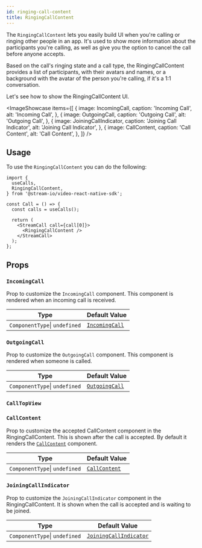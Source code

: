 ```yaml
---
id: ringing-call-content
title: RingingCallContent
---
```




The `RingingCallContent` lets you easily build UI when you're calling or ringing other people in an app. It's used to show more information about the participants you're calling, as well as give you the option to cancel the call before anyone accepts.

Based on the call's ringing state and a call type, the RingingCallContent provides a list of participants, with their avatars and names, or a background with the avatar of the person you're calling, if it's a 1:1 conversation.

Let's see how to show the RingingCallContent UI.

<ImageShowcase
  items={[
    {
      image: IncomingCall,
      caption: 'Incoming Call',
      alt: 'Incoming Call',
    },
    {
      image: OutgoingCall,
      caption: 'Outgoing Call',
      alt: 'Outgoing Call',
    },
    {
      image: JoiningCallIndicator,
      caption: 'Joining Call Indicator',
      alt: 'Joining Call Indicator',
    },
    {
      image: CallContent,
      caption: 'Call Content',
      alt: 'Call Content',
    },
  ]}
/>

## Usage

To use the `RingingCallContent` you can do the following:

```tsx {11}
import {
  useCalls,
  RingingCallContent,
} from '@stream-io/video-react-native-sdk';

const Call = () => {
  const calls = useCalls();

  return (
    <StreamCall call={call[0]}>
      <RingingCallContent />
    </StreamCall>
  );
};
```

## Props

### `IncomingCall`

Prop to customize the `IncomingCall` component. This component is rendered when an incoming call is received.

| Type                          | Default Value                                                                                                                                              |
| ----------------------------- | ---------------------------------------------------------------------------------------------------------------------------------------------------------- |
| `ComponentType`\| `undefined` | [`IncomingCall`](https://github.com/GetStream/stream-video-js/blob/main/packages/react-native-sdk/src/components/Call/RingingCallContent/IncomingCall.tsx) |

### `OutgoingCall`

Prop to customize the `OutgoingCall` component. This component is rendered when someone is called.

| Type                          | Default Value                                                                                                                                              |
| ----------------------------- | ---------------------------------------------------------------------------------------------------------------------------------------------------------- |
| `ComponentType`\| `undefined` | [`OutgoingCall`](https://github.com/GetStream/stream-video-js/blob/main/packages/react-native-sdk/src/components/Call/RingingCallContent/OutgoingCall.tsx) |

### `CallTopView`

<CallTopView />

### `CallContent`

Prop to customize the accepted CallContent component in the RingingCallContent. This is shown after the call is accepted. By default it renders the [`CallContent`](../call-content) component.

| Type                          | Default Value                                                                                                                                     |
| ----------------------------- | ------------------------------------------------------------------------------------------------------------------------------------------------- |
| `ComponentType`\| `undefined` | [`CallContent`](https://github.com/GetStream/stream-video-js/blob/main/packages/react-native-sdk/src/components/Call/CallContent/CallContent.tsx) |

### `JoiningCallIndicator`

Prop to customize the `JoiningCallIndicator` component in the RingingCallContent. It is shown when the call is accepted and is waiting to be joined.

| Type                          | Default Value                                                                                                                                                              |
| ----------------------------- | -------------------------------------------------------------------------------------------------------------------------------------------------------------------------- |
| `ComponentType`\| `undefined` | [`JoiningCallIndicator`](https://github.com/GetStream/stream-video-js/blob/main/packages/react-native-sdk/src/components/Call/RingingCallContent/JoiningCallIndicator.tsx) |
